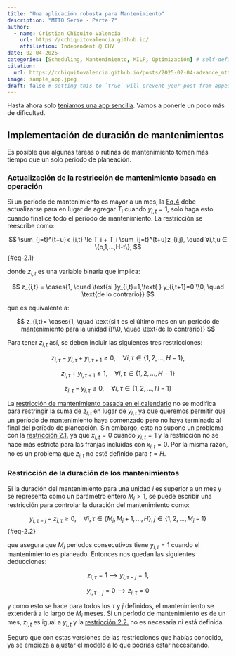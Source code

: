 ```yaml
---
title: "Una aplicación robusta para Mantenimiento"
description: "MTTO Serie - Parte 7"
author:
  - name: Cristian Chiquito Valencia
    url: https://cchiquitovalencia.github.io/
    affiliation: Independent @ CHV
date: 02-04-2025
categories: [Scheduling, Mantenimiento, MILP, Optimización] # self-defined categories
citation: 
  url: https://cchiquitovalencia.github.io/posts/2025-02-04-advance_mtto_shiny_app/
image: sample_app.jpeg
draft: false # setting this to `true` will prevent your post from appearing on your listing page until you're ready!
---
```


Hasta ahora solo [teniamos una app sencilla](https://cchiquitovalencia.github.io/posts/2025-01-27-maintenance_management/#ejemplo). Vamos a ponerle un poco más de dificultad.

## Implementación de duración de mantenimientos

Es posible que algunas tareas o rutinas de mantenimiento tomen más tiempo que un solo periodo de planeación.

### Actualización de la restricción de mantenimiento basada en operación

Si un período de mantenimiento es mayor a un mes, la [Eq.4](https://cchiquitovalencia.github.io/posts/2025-01-27-maintenance_management/#eq-1.4) debe actualizarse para en lugar de agregar $T_i$ cuando $y_{i,t} = 1$, solo haga esto cuando finalice todo el período de mantenimiento. La restricción se reescribe como:

$$
\sum_{j=t}^{t+u}x_{i,t} \le T_i + T_i \sum_{j=t}^{t+u}z_{i,j}, \quad ∀i,t,u ∈ \{o,1,...,H-t\},
$$ {#eq-2.1}

donde $z_{i,t}$ es una variable binaria que implica:

$$
z_{i,t} = \cases{1, \quad \text{si }y_{i,t}=1,\text{ } y_{i,t+1}=0 \\0, \quad \text{de lo contrario}}
$$

que es equivalente a:

$$
z_{i,t}= \cases{1, \quad \text{si t es el último mes en un periodo de mantenimiento para la unidad i}\\0, \quad \text{de lo contrario}}
$$

Para tener $z_{i,t}$ así, se deben incluir las siguientes tres restricciones:

$$
z_{i,\tau} - y_{i,\tau}+y_{i,\tau +1} \ge 0, \quad ∀i, \tau ∈ \{1,2,...,H-1\},
$$

$$
z_{i,\tau} + y_{i,\tau +1} \le 1, \quad ∀i, \tau ∈ \{1,2,...,H-1\}
$$

$$
z_{i,\tau} - y_{i,\tau} \le 0, \quad ∀i, \tau ∈ \{1,2,...,H-1\}
$$

La [restricción de mantenimiento basada en el calendario](https://cchiquitovalencia.github.io/posts/2025-01-27-maintenance_management/#eq-1.3) no se modifica para restringir la suma de $z_{i,t}$ en lugar de $y_{i,t}$ ya que queremos permitir que un período de mantenimiento haya comenzado pero no haya terminado al final del período de planeación. Sin embargo, esto no supone un problema con la [restricción 2.1.](#eq-2.1) ya que $x_{i,t} = 0$ cuando $y_{i,t} = 1$ y la restricción no se hace más estricta para las franjas incluidas con $x_{i,t} = 0$. Por la misma razón, no es un problema que $z_{i,t}$ no esté definido para $t = H$.

### Restricción de la duración de los mantenimientos

Si la duración del mantenimiento para una unidad $i$ es superior a un mes y se representa como un parámetro entero $M_i > 1$, se puede escribir una restricción para controlar la duración del mantenimiento como:

$$
y_{i,\tau - j} - z_{i,\tau} \ge 0, \quad ∀i, \tau ∈ \{M_i,M_i+1,...,H\}, j ∈ \{1,2,...,M_i-1\}
$$ {#eq-2.2}

que asegura que $M_i$ periodos consecutivos tiene $y_{i,t}=1$ cuando el mantenimiento es planeado. Entonces nos quedan las siguientes deducciones:

$$
z_{i,\tau}=1 ⟶ y_{i,\tau - j}=1,
$$

$$
y_{i,\tau - j}=0 ⟶ z_{i, \tau}=0
$$

y como esto se hace para todos los $\tau$ y $j$ definidos, el mantenimiento se extenderá a lo largo de $M_i$ meses. Si un período de mantenimiento es de un mes, $z_{i,t}$ es igual a $y_{i,t}$ y la [restricción 2.2.](#eq-2.2) no es necesaria ni está definida.

Seguro que con estas versiones de las restricciones que habías conocido, ya se empieza a ajustar el modelo a lo que podrías estar necesitando.
